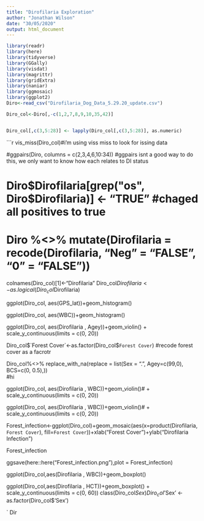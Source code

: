 ```yaml
---
title: "Dirofilaria Exploration"
author: "Jonathan Wilson"
date: "30/05/2020"
output: html_document
---
```


```r
library(readr)
library(here)
library(tidyverse)
library(GGally)
library(visdat)
library(magrittr)
library(gridExtra)
library(naniar)
library(ggmosaic)
library(ggplot2)
Diro<-read_csv("Dirofilaria_Dog_Data_5.29.20_update.csv")

Diro_col<-Diro[,-c(1,2,7,8,9,10,35,42)]


Diro_col[,c(3,5:28)] <- lapply(Diro_col[,c(3,5:28)], as.numeric)
```
```r
vis_miss(Diro_col)#i'm using viss miss to look for issing data

#ggpairs(Diro, columns = c(2,3,4,6,10:34))
#ggpairs isnt a good way to do this, we only want to know how each relates to DI status

# Diro$Dirofilaria[grep("os", Diro$Dirofilaria)] <- "TRUE" #chaged all positives to true
# Diro %<>%  mutate(Dirofilaria = recode(Dirofilaria, "Neg" = "FALSE", "0" = "FALSE"))
colnames(Diro_col)[1]<-"Dirofilaria"
Diro_col$Dirofilaria<-as.logical(Diro_col$Dirofilaria)
  

ggplot(Diro_col, aes(GPS_lat))+geom_histogram()

ggplot(Diro_col, aes(WBC))+geom_histogram()

 ggplot(Diro_col, aes(Dirofilaria , Agey))+geom_violin() + scale_y_continuous(limits = c(0, 20))

Diro_col$`Forest Cover`<-as.factor(Diro_col$`Forest Cover`) #recode forest cover as a facrotr 

Diro_col%<>% replace_with_na(replace = list(Sex = ".", Agey=c(99,0), BCS=c(0, 0.5),))  
#hi

 ggplot(Diro_col, aes(Dirofilaria , WBC))+geom_violin()# + scale_y_continuous(limits = c(0, 20))

  ggplot(Diro_col, aes(Dirofilaria , WBC))+geom_violin()# + scale_y_continuous(limits = c(0, 20))

Forest_infection<-ggplot(Diro_col)+geom_mosaic(aes(x=product(Dirofilaria, `Forest Cover`), fill=`Forest Cover`))+xlab("Forest Cover")+ylab("Dirofilaria Infection")

Forest_infection

ggsave(here::here("Forest_infection.png"),plot = Forest_infection)



ggplot(Diro_col,aes(Dirofilaria , WBC))+geom_boxplot()

ggplot(Diro_col,aes(Dirofilaria , HCT))+geom_boxplot() + scale_y_continuous(limits = c(0, 60))
class(Diro_col$Sex)
Diro_col$'Sex' <-as.factor(Diro_col$'Sex')

`
Dir
